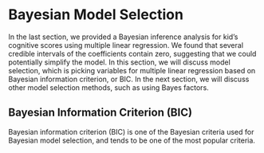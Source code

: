 # Bayesian Model Selection

In the last section, we provided a Bayesian inference analysis for kid's cognitive scores using multiple linear regression. We found that several credible intervals of the coefficients contain zero, suggesting that we could potentially simplify the model. In this section, we will discuss model selection, which is picking variables for multiple linear regression based on Bayesian information criterion, or BIC. In the next section, we will discuss other model selection methods, such as using Bayes factors.

## Bayesian Information Criterion (BIC)

Bayesian information criterion (BIC) is one of the Bayesian criteria used for Bayesian model selection, and tends to be one of the most popular criteria. 
